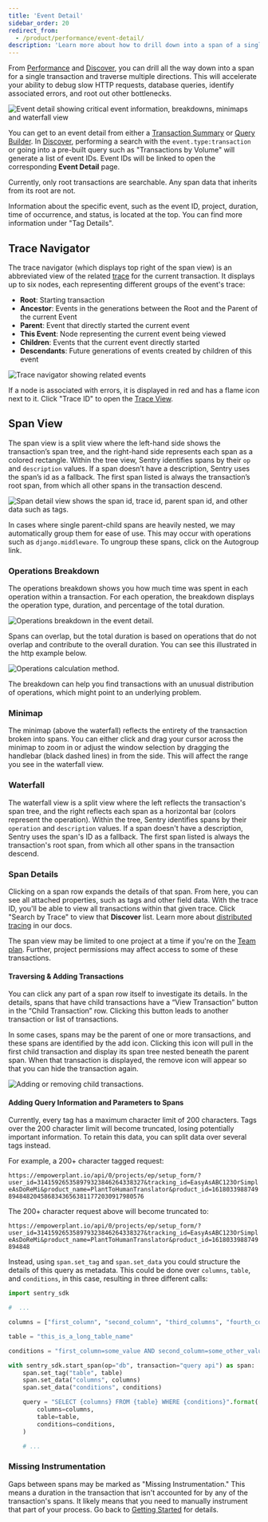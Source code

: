 ```yaml
---
title: 'Event Detail'
sidebar_order: 20
redirect_from:
  - /product/performance/event-detail/
description: 'Learn more about how to drill down into a span of a single transaction to debug slow HTTP requests and database queries, identify associated errors, and root out other bottlenecks.'
---
```


From [Performance](/product/performance/) and [Discover](/product/discover-queries/), you can drill all the way down into a span for a single transaction and traverse multiple directions. This will accelerate your ability to debug slow HTTP requests, database queries, identify associated errors, and root out other bottlenecks.

![Event detail showing critical event information, breakdowns, minimaps and waterfall view](./transaction-detail.png)

You can get to an event detail from either a [Transaction Summary](/product/performance/transaction-summary/) or [Query Builder](/product/discover-queries/query-builder/). In [Discover](/product/discover-queries/), performing a search with the `event.type:transaction` or going into a pre-built query such as "Transactions by Volume" will generate a list of event IDs. Event IDs will be linked to open the corresponding **Event Detail** page.

<Alert>
Currently, only root transactions are searchable. Any span data that inherits from its root are not.
</Alert>

Information about the specific event, such as the event ID, project, duration, time of occurrence, and status, is located at the top. You can find more information under "Tag Details".

## Trace Navigator

The trace navigator (which displays top right of the span view) is an abbreviated view of the related [trace](/product/sentry-basics/tracing/distributed-tracing) for the current transaction. It displays up to six nodes, each representing different groups of the event's trace:

- **Root**: Starting transaction
- **Ancestor**: Events in the generations between the Root and the Parent of the current Event
- **Parent**: Event that directly started the current event
- **This Event**: Node representing the current event being viewed
- **Children**: Events that the current event directly started
- **Descendants**: Future generations of events created by children of this event

![Trace navigator showing related events](./trace-navigator.png)

If a node is associated with errors, it is displayed in red and has a flame icon next to it. Click "Trace ID" to open the [Trace View](/product/sentry-basics/tracing/trace-view).

## Span View

The span view is a split view where the left-hand side shows the transaction’s span tree, and the right-hand side represents each span as a colored rectangle. Within the tree view, Sentry identifies spans by their `op` and `description` values. If a span doesn’t have a description, Sentry uses the span’s id as a fallback. The first span listed is always the transaction’s root span, from which all other spans in the transaction descend.

![Span detail view shows the span id, trace id, parent span id, and other data such as tags.](./span-detail.png)

In cases where single parent-child spans are heavily nested, we may automatically group them for ease of use. This may occur with operations such as `django.middleware`. To ungroup these spans, click on the Autogroup link.

### Operations Breakdown

The operations breakdown shows you how much time was spent in each operation within a transaction. For each operation, the breakdown displays the operation type, duration, and percentage of the total duration.

![Operations breakdown in the event detail.](operations-breakdown.png)

Spans can overlap, but the total duration is based on operations that do not overlap and contribute to the overall duration. You can see this illustrated in the http example below.

![Operations calculation method.](./operations-calc.png)

The breakdown can help you find transactions with an unusual distribution of operations, which might point to an underlying problem.

### Minimap

The minimap (above the waterfall) reflects the entirety of the transaction broken into spans. You can either click and drag your cursor across the minimap to zoom in or adjust the window selection by dragging the handlebar (black dashed lines) in from the side. This will affect the range you see in the waterfall view.

### Waterfall

The waterfall view is a split view where the left reflects the transaction's span tree, and the right reflects each span as a horizontal bar (colors represent the operation). Within the tree, Sentry identifies spans by their `operation` and `description` values. If a span doesn't have a description, Sentry uses the span's ID as a fallback. The first span listed is always the transaction's root span, from which all other spans in the transaction descend.

### Span Details

Clicking on a span row expands the details of that span. From here, you can see all attached properties, such as tags and other field data. With the trace ID, you'll be able to view all transactions within that given trace. Click "Search by Trace" to view that **Discover** list. Learn more about [distributed tracing](/product/sentry-basics/tracing/distributed-tracing/) in our docs.

<Alert>

The span view may be limited to one project at a time if you're on the [Team plan](https://sentry.io/pricing/). Further, project permissions may affect access to some of these transactions.

</Alert>

#### Traversing & Adding Transactions

You can click any part of a span row itself to investigate its details. In the details, spans that have child transactions have a “View Transaction” button in the “Child Transaction” row. Clicking this button leads to another transaction or list of transactions.

In some cases, spans may be the parent of one or more transactions, and these spans are identified by the add icon. Clicking this icon will pull in the first child transaction and display its span tree nested beneath the parent span. When that transaction is displayed, the remove icon will appear so that you can hide the transaction again.

![Adding or removing child transactions.](./addremove-transaction.png)

#### Adding Query Information and Parameters to Spans

Currently, every tag has a maximum character limit of 200 characters. Tags over the 200 character limit will become truncated, losing potentially important information. To retain this data, you can split data over several tags instead.

For example, a 200+ character tagged request:

`https://empowerplant.io/api/0/projects/ep/setup_form/?user_id=314159265358979323846264338327&tracking_id=EasyAsABC123OrSimpleAsDoReMi&product_name=PlantToHumanTranslator&product_id=161803398874989484820458683436563811772030917980576`

The 200+ character request above will become truncated to:

`https://empowerplant.io/api/0/projects/ep/setup_form/?user_id=314159265358979323846264338327&tracking_id=EasyAsABC123OrSimpleAsDoReMi&product_name=PlantToHumanTranslator&product_id=1618033988749894848`

Instead, using `span.set_tag` and `span.set_data` you could structure the details of this query as metadata. This could be done over `columns`, `table`, and `conditions`, in this case, resulting in three different calls:

```python
import sentry_sdk

#  ...

columns = ["first_column", "second_column", "third_columns", "fourth_column", "fifth_column", "sixth_column"]

table = "this_is_a_long_table_name"

conditions = "first_column=some_value AND second_column=some_other_value AND third_column=yet_another_value"

with sentry_sdk.start_span(op="db", transaction="query api") as span:
    span.set_tag("table", table)
    span.set_data("columns", columns)
    span.set_data("conditions", conditions)

    query = "SELECT {columns} FROM {table} WHERE {conditions}".format(
        columns=columns,
        table=table,
        conditions=conditions,
    )

    # ...
```

### Missing Instrumentation

Gaps between spans may be marked as "Missing Instrumentation." This means a duration in the transaction that isn't accounted for by any of the transaction's spans. It likely means that you need to manually instrument that part of your process. Go back to [Getting Started](/product/performance/getting-started/) for details.
